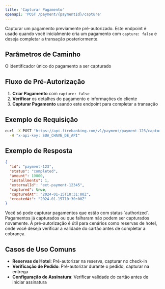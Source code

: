 ```yaml
---
title: 'Capturar Pagamento'
openapi: 'POST /payment/{paymentId}/capture'
---
```


Capturar um pagamento previamente pré-autorizado. Este endpoint é usado quando você inicialmente cria um pagamento com `capture: false` e deseja completar a transação posteriormente.

## Parâmetros de Caminho

<ParamField path="paymentId" type="string" required>
  O identificador único do pagamento a ser capturado
</ParamField>

## Fluxo de Pré-Autorização

1. **Criar Pagamento** com `capture: false`
2. **Verificar** os detalhes do pagamento e informações do cliente
3. **Capturar Pagamento** usando este endpoint para completar a transação

## Exemplo de Requisição

```bash cURL
curl -X POST "https://api.firebanking.com/v1/payment/payment-123/capture" \
  -H "x-api-key: SUA_CHAVE_DE_API"
```

## Exemplo de Resposta

```json Resposta
{
  "id": "payment-123",
  "status": "completed",
  "amount": 10000,
  "installments": 1,
  "externalId": "ext-payment-12345",
  "captured": true,
  "capturedAt": "2024-01-15T10:31:00Z",
  "createdAt": "2024-01-15T10:30:00Z"
}
```

<Warning>
  Você só pode capturar pagamentos que estão com status `authorized`. Pagamentos já capturados ou que falharam não podem ser capturados novamente.
</Warning>

<Info>
  A pré-autorização é útil para cenários como reservas de hotel, onde você deseja verificar a validade do cartão antes de completar a cobrança.
</Info>

## Casos de Uso Comuns

- **Reservas de Hotel**: Pré-autorizar na reserva, capturar no check-in
- **Verificação de Pedido**: Pré-autorizar durante o pedido, capturar na entrega
- **Configuração de Assinatura**: Verificar validade do cartão antes de iniciar assinatura